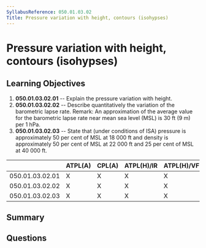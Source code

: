 ```yaml
---
SyllabusReference: 050.01.03.02
Title: Pressure variation with height, contours (isohypses)
---
```


# Pressure variation with height, contours (isohypses)

## Learning Objectives

1.  **050.01.03.02.01** -- Explain the pressure variation with height.
2.  **050.01.03.02.02** -- Describe quantitatively the variation of the
    barometric lapse rate. Remark: An approximation of the average value for the
    barometric lapse rate near mean sea level (MSL) is 30 ft (9 m) per 1 hPa.
3.  **050.01.03.02.03** -- State that (under conditions of ISA) pressure is
    approximately 50 per cent of MSL at 18 000 ft and density is approximately 50
    per cent of MSL at 22 000 ft and 25 per cent of MSL at 40 000 ft.

|                 | ATPL(A) | CPL(A) | ATPL(H)/IR | ATPL(H)/VFR | CPL(H) | IR | CBIR(A) |
| --------------- | ------- | ------ | ---------- | ----------- | ------ | -- | ------- |
| 050.01.03.02.01 | X       | X      | X          | X           | X      | X  | X       |
| 050.01.03.02.02 | X       | X      | X          | X           | X      | X  | X       |
| 050.01.03.02.03 | X       | X      | X          | X           | X      | X  | X       |

## Summary

## Questions
